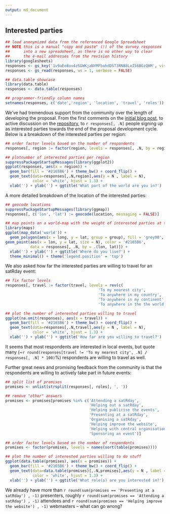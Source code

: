 ```yaml
---
output: md_document
---
```

## Interested parties
```r
## load anonymized data from the referenced Google Spreadsheet
## NOTE this is a manual "copy and paste" (!) of the survey responses
##      into a new spreadsheet, as there is no other way to clear
##      the e-mail addresses from the revision history
library(googlesheets)
responses <- gs_key('1v9aEe8ov4zSGWKjaNYMFbahdDST3RN88LoI56BGzQHM', visibility = 'public', verbose = FALSE)
responses <- gs_read(responses, ws = 1, verbose = FALSE)

## data.table showcase
library(data.table)
responses <- data.table(responses)

## programmer-friendly column names
setnames(responses, c('date','region', 'location', 'travel', 'roles'))
```

We've had tremendous support from the community over the length of developing the proposal. From the first comments on the [initial blog post](http://itsalocke.com/sqlsaturdays-but-for-r/), to active discussion on the [repository](https://github.com/stephlocke/RSaturday-proposal), to `r responses[, .N]` people signing up as interested parties towards the end of the proposal development cycle. Below is a breakdown of the interested parties per region:

```r
## order factor levels based on the number of respondents
responses[, region := factor(region, levels = responses[, .N, by = region][order(N), region])]

## plotnumber of interested parties per region
suppressPackageStartupMessages(library(ggplot2))
ggplot(responses, aes(x = region)) +
  geom_bar(fill = '#2165B6') + theme_bw() + coord_flip() +
  geom_text(data=responses[,.N,region],aes(y = N , label = N),
            color = 'white', hjust = 1.3) +
  xlab('') + ylab('') + ggtitle('What part of the world are you in?')
```

A more detailed breakdown of the location of the interested parties:

```r
## geocode locations
suppressPackageStartupMessages(library(ggmap))
responses[, c('lon', 'lat') := geocode(location, messaging = FALSE)]

## map points on a world-map with the weight of interested parties at the same location
library(maps)
ggplot(map_data('world')) +
  geom_polygon(aes(x = long, y = lat, group = group), fill = 'grey90', colour = 'white') + 
geom_point(aes(x = lon, y = lat, size = N), color = '#2165B6',
           data = responses[, .N, by = .(lon, lat)]) +
  xlab('') + ylab('') + ggtitle('Where do you live?') +
  theme_minimal() + theme('legend.position' = 'top')

```

We also asked how far the interested parties are willing to travel for an satRday event:

```r
## fix factor levels
responses[, travel := factor(travel, levels = rev(c(
                                         'To my nearest city',
                                         'To anywhere in my country',
                                         'To anywhere in my continent',
                                         'To anywhere in the the world')))]

## plot the number of interested parties willing to travel
ggplot(na.omit(responses), aes(x = travel)) +
  geom_bar(fill = '#2165B6') + theme_bw() + coord_flip() +
  geom_text(data=responses[,.N,travel],aes(y = N , label = N),
            color = 'white', hjust = 1.3) +
  xlab('') + ylab('') + ggtitle('How far are you willing to travel?')
```

It seems that most respondents are interested in local events, but quote many (~`r round(responses[travel != 'To my nearest city', .N] / responses[, .N] * 100)`%) respondents are willing to travel as well.

Further great news and promising feedback from the community is that the respondents are willing to actively take part in future events:

```r
## split list of promises
promises <- unlist(strsplit(responses[, roles], ', '))

## remove "other" answers
promises <- promises[promises %in% c('Attending a satRday',
                                     'Helping out a satRday',
                                     'Helping publicise the events',
                                     'Presenting at a satRday',
                                     'Organising a satRday',
                                     'Helping improve the website',
                                     'Helping with central organisation',
                                     'Sponsoring an event')]

## order factor levels based on the number of respondents
promises <- factor(promises, levels = names(sort(table(promises))))

## plot the number of interested parties willing to do stuff
ggplot(data.table(promises), aes(x = promises)) +
  geom_bar(fill = '#2165B6') + theme_bw() + coord_flip() +
  geom_text(data=data.table(promises)[,.N,promises],aes(y = N , label = N),
            color = 'white', hjust = 1.3) +
  xlab('') + ylab('') + ggtitle('What role(s) are you interested in?')
```

We already have more than `r round(sum(promises == 'Presenting at a satRday') , -1)` presenters, roughly `r round(sum(promises == 'Attending a satRday') , -1)` attendees and `r round(sum(promises == 'Helping improve the website') , -1)` webmasters -- what can go wrong?